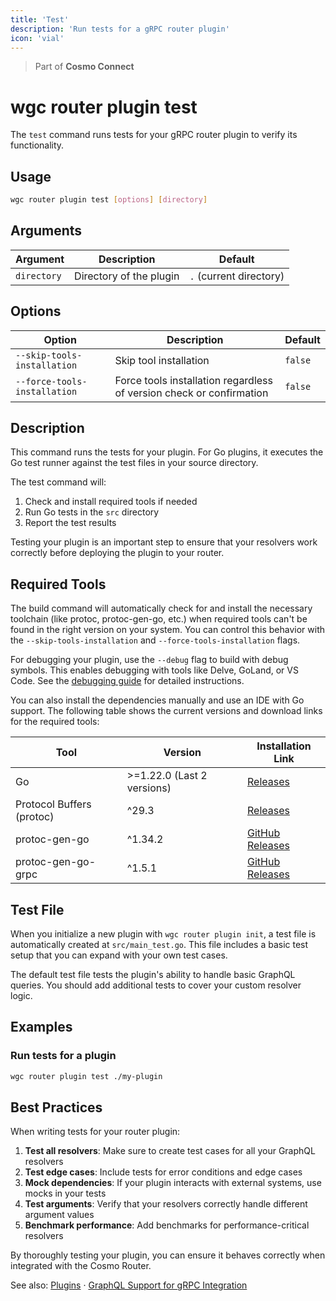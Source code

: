 ```yaml
---
title: 'Test'
description: 'Run tests for a gRPC router plugin'
icon: 'vial'
---
```


> Part of **Cosmo Connect**

# wgc router plugin test

The `test` command runs tests for your gRPC router plugin to verify its functionality.

## Usage

```bash
wgc router plugin test [options] [directory]
```

## Arguments

| Argument | Description | Default |
|----------|-------------|---------|
| `directory` | Directory of the plugin | `.` (current directory) |

## Options

| Option | Description | Default |
|--------|-------------|---------|
| `--skip-tools-installation` | Skip tool installation | `false` |
| `--force-tools-installation` | Force tools installation regardless of version check or confirmation | `false` |

## Description

This command runs the tests for your plugin. For Go plugins, it executes the Go test runner against the test files in your source directory.

The test command will:

1. Check and install required tools if needed
2. Run Go tests in the `src` directory
3. Report the test results

Testing your plugin is an important step to ensure that your resolvers work correctly before deploying the plugin to your router.

## Required Tools

The build command will automatically check for and install the necessary toolchain (like protoc, protoc-gen-go, etc.) when required tools can't be found in the right version on your system. You can control this behavior with the `--skip-tools-installation` and `--force-tools-installation` flags.

For debugging your plugin, use the `--debug` flag to build with debug symbols. This enables debugging with tools like Delve, GoLand, or VS Code. See the [debugging guide](./debug) for detailed instructions.

You can also install the dependencies manually and use an IDE with Go support. The following table shows the current versions and download links for the required tools:

| Tool | Version | Installation Link |
|------|---------|---------------|
| Go | >=1.22.0 (Last 2 versions) | [Releases](https://go.dev/doc/install) |
| Protocol Buffers (protoc) | ^29.3 | [Releases](https://protobuf.dev/installation/) |
| protoc-gen-go | ^1.34.2 | [GitHub Releases](https://github.com/protocolbuffers/protobuf-go/releases) |
| protoc-gen-go-grpc | ^1.5.1 | [GitHub Releases](https://github.com/grpc/grpc-go/releases) |

## Test File

When you initialize a new plugin with `wgc router plugin init`, a test file is automatically created at `src/main_test.go`. This file includes a basic test setup that you can expand with your own test cases.

The default test file tests the plugin's ability to handle basic GraphQL queries. You should add additional tests to cover your custom resolver logic.

## Examples

### Run tests for a plugin

```bash
wgc router plugin test ./my-plugin
```

## Best Practices

When writing tests for your router plugin:

1. **Test all resolvers**: Make sure to create test cases for all your GraphQL resolvers
2. **Test edge cases**: Include tests for error conditions and edge cases
3. **Mock dependencies**: If your plugin interacts with external systems, use mocks in your tests
4. **Test arguments**: Verify that your resolvers correctly handle different argument values
5. **Benchmark performance**: Add benchmarks for performance-critical resolvers

By thoroughly testing your plugin, you can ensure it behaves correctly when integrated with the Cosmo Router. 

See also: [Plugins](/router/gRPC/plugins) · [GraphQL Support for gRPC Integration](/router/gRPC/graphql-support)